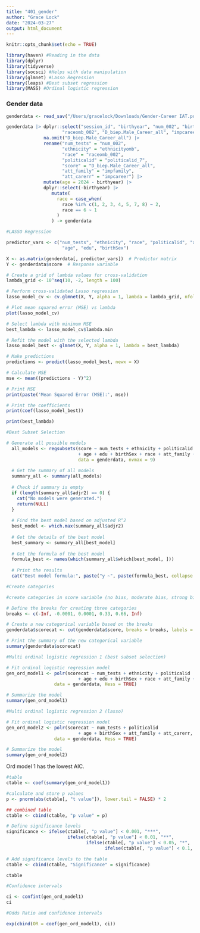 ```yaml
---
title: "401_gender"
author: "Grace Lock"
date: "2024-03-27"
output: html_document
---
```


```r
knitr::opts_chunk$set(echo = TRUE)
```

```r
library(haven) #Reading in the data
library(dplyr)
library(tidyverse)
library(socsci) #Helps with data manipulation
library(glmnet) #Lasso Regression
library(leaps) #Best subset regression
library(MASS) #Ordinal logistic regression
```


### Gender data 

```r
genderdata <- read_sav("/Users/gracelock/Downloads/Gender-Career IAT.public.2023.sav")
```

```r
genderdata |> dplyr::select("session_id", "birthyear", "num_002", "birthSex", "ethnicityomb", "edu",
                     "raceomb_002", "D_biep.Male_Career_all", "impcareer", "impfamily", "politicalid_7") |> 
              na.omit("D_biep.Male_Career_all") |>
              rename("num_tests" = "num_002",
                     "ethnicity" = "ethnicityomb",
                     "race" = "raceomb_002",
                     "politicalid" = "politicalid_7",
                     "score" = "D_biep.Male_Career_all",
                     "att_family" = "impfamily",
                     "att_carerr" = "impcareer") |>
              mutate(age = 2024 - birthyear) |> 
              dplyr::select(-birthyear) |>
                 mutate(
                   race = case_when(
                     race %in% c(1, 2, 3, 4, 5, 7, 8) ~ 2,
                     race == 6 ~ 1
                   )
                 ) -> genderdata
```

```r
#LASSO Regression 

predictor_vars <- c("num_tests", "ethnicity", "race", "politicalid", "att_family", "att_carerr",
                     "age", "edu", "birthSex")

X <- as.matrix(genderdata[, predictor_vars])  # Predictor matrix
Y <- genderdata$score  # Response variable

# Create a grid of lambda values for cross-validation
lambda_grid <- 10^seq(10, -2, length = 100)

# Perform cross-validated Lasso regression
lasso_model_cv <- cv.glmnet(X, Y, alpha = 1, lambda = lambda_grid, nfolds = 10)

# Plot mean squared error (MSE) vs lambda
plot(lasso_model_cv)

# Select lambda with minimum MSE
best_lambda <- lasso_model_cv$lambda.min

# Refit the model with the selected lambda
lasso_model_best <- glmnet(X, Y, alpha = 1, lambda = best_lambda)

# Make predictions
predictions <- predict(lasso_model_best, newx = X)

# Calculate MSE
mse <- mean((predictions - Y)^2)

# Print MSE
print(paste('Mean Squared Error (MSE):', mse))

# Print the coefficients
print(coef(lasso_model_best))

print(best_lambda)
```

```r
#Best Subset Selection

# Generate all possible models
  all_models <- regsubsets(score ~ num_tests + ethnicity + politicalid
                           + age + edu + birthSex + race + att_family + att_carerr, 
                           data = genderdata, nvmax = 9)
  
  # Get the summary of all models
  summary_all <- summary(all_models)
  
  # Check if summary is empty
  if (length(summary_all$adjr2) == 0) {
    cat("No models were generated.")
    return(NULL)
  }
  
  # Find the best model based on adjusted R^2
  best_model <- which.max(summary_all$adjr2)
  
  # Get the details of the best model
  best_summary <- summary_all[best_model]
  
  # Get the formula of the best model
  formula_best <- names(which(summary_all$which[best_model, ]))
  
  # Print the results
  cat("Best model formula:", paste("y ~", paste(formula_best, collapse = " + ")), "\n")
```

```r
#Create categories

#create categories in score variable (no bias, moderate bias, strong bias)

# Define the breaks for creating three categories
breaks <- c(-Inf, -0.0001, 0.0001, 0.33, 0.66, Inf)

# Create a new categorical variable based on the breaks
genderdata$scorecat <- cut(genderdata$score, breaks = breaks, labels = c("Opposite", "None", "Low", "Medium", "High"))

# Print the summary of the new categorical variable
summary(genderdata$scorecat)
```

```r
#Multi ordinal logistic regression 1 (best subset selection)

# Fit ordinal logistic regression model
gen_ord_model1 <- polr(scorecat ~ num_tests + ethnicity + politicalid
                           + age + edu + birthSex + race + att_family + att_carerr, 
                  data = genderdata, Hess = TRUE)

# Summarize the model
summary(gen_ord_model1)
```

```r
#Multi ordinal logistic regression 2 (lasso)

# Fit ordinal logistic regression model
gen_ord_model2 <- polr(scorecat ~ num_tests + politicalid
                           + age + birthSex + att_family + att_carerr, 
                  data = genderdata, Hess = TRUE)

# Summarize the model
summary(gen_ord_model2)
```

Ord model 1 has the lowest AIC. 

```r
#table 
ctable <- coef(summary(gen_ord_model1))

#calculate and store p values
p <- pnorm(abs(ctable[, "t value"]), lower.tail = FALSE) * 2

## combined table
ctable <- cbind(ctable, "p value" = p)

# Define significance levels
significance <- ifelse(ctable[, "p value"] < 0.001, "***",
                       ifelse(ctable[, "p value"] < 0.01, "**",
                              ifelse(ctable[, "p value"] < 0.05, "*",
                                     ifelse(ctable[, "p value"] < 0.1, ".",""))))

# Add significance levels to the table
ctable <- cbind(ctable, "Significance" = significance)

ctable
```

```r
#Confidence intervals 

ci <- confint(gen_ord_model1)
ci
```

```r
#Odds Ratio and confidence intervals 

exp(cbind(OR = coef(gen_ord_model1), ci))
```







